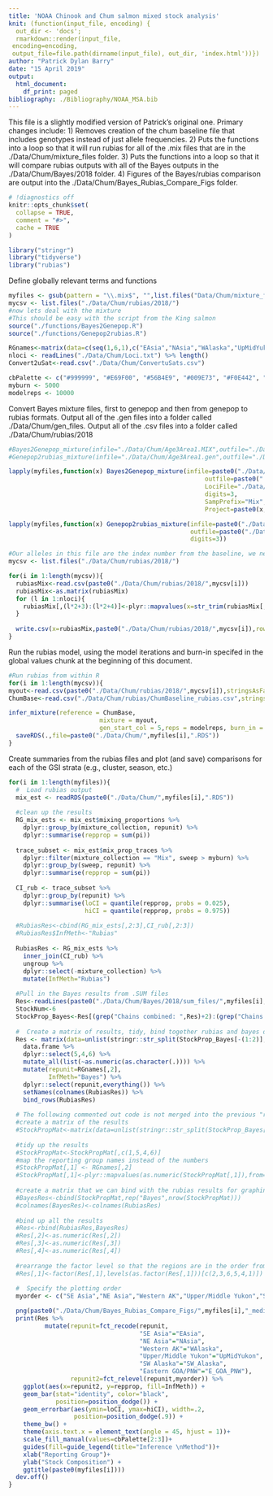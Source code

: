 ---
title: 'NOAA Chinook and Chum salmon mixed stock analysis'
knit: (function(input_file, encoding) {
  out_dir <- 'docs';
  rmarkdown::render(input_file,
 encoding=encoding,
 output_file=file.path(dirname(input_file), out_dir, 'index.html'))})
author: "Patrick Dylan Barry"
date: "15 April 2019"
output:
  html_document:
    df_print: paged
bibliography: ./Bibliography/NOAA_MSA.bib
---

This file is a slightly modified version of Patrick's original one. 
Primary changes include:
1) Removes creation of the chum baseline file that includes genotypes instead of just allele frequencies.
2) Puts the functions into a loop so that it will run rubias for all of the .mix files that are in the ./Data/Chum/mixture_files folder.
3) Puts the functions into a loop so that it will compare rubias outputs with all of the Bayes outputs in the ./Data/Chum/Bayes/2018 folder.
4) Figures of the Bayes/rubias comparison are output into the ./Data/Chum/Bayes_Rubias_Compare_Figs folder.

```{r setup, include = FALSE}
# !diagnostics off
knitr::opts_chunk$set(
  collapse = TRUE,
  comment = "#>",
  cache = TRUE
)
```


```{r loadpackages, include = FALSE}
library("stringr")
library("tidyverse")
library("rubias")
```

Define globally relevant terms and functions
```{r createGlobalVals,eval=TRUE}
myfiles <- gsub(pattern = "\\.mix$", "",list.files("Data/Chum/mixture_files"))
mycsv <- list.files("./Data/Chum/rubias/2018/")
#now lets deal with the mixture
#This should be easy with the script from the King salmon
source("./functions/Bayes2Genepop.R")
source("./functions/Genepop2rubias.R")

RGnames<-matrix(data=c(seq(1,6,1),c("EAsia","NAsia","WAlaska","UpMidYukon","SW_Alaska","E_GOA_PNW")),nrow=6,ncol=2)
nloci <- readLines("./Data/Chum/Loci.txt") %>% length()
Convert2uSat<-read.csv("./Data/Chum/ConvertuSats.csv")

cbPalette <- c("#999999", "#E69F00", "#56B4E9", "#009E73", "#F0E442", "#0072B2", "#D55E00", "#CC79A7")
myburn <- 5000
modelreps <- 10000
```

Convert Bayes mixture files, first to genepop and then from genepop to rubias formats.
Output all of the .gen files into a folder called ./Data/Chum/gen_files.
Output all of the .csv files into a folder called ./Data/Chum/rubias/2018

```{r createRubiasMix,eval=FALSE}
#Bayes2Genepop_mixture(infile="./Data/Chum/Age3Area1.MIX",outfile="./Data/Chum/Age3Area1.gen",LociFile="./Data/Chum/Loci.txt",digits=3,SampPrefix="Mix",Project="Age3Area1_Bayes2Genepop")
#Genepop2rubias_mixture(infile="./Data/Chum/Age3Area1.gen",outfile="./Data/Chum/rubias/Age3Area1.csv",digits=3)

lapply(myfiles,function(x) Bayes2Genepop_mixture(infile=paste0("./Data/Chum/mixture_files/",x,".mix"),
                                                      outfile=paste0("./Data/Chum/gen_files/",x,".gen"),
                                                      LociFile="./Data/Chum/Loci.txt",
                                                      digits=3,
                                                      SampPrefix="Mix",
                                                      Project=paste0(x,"_Bayes2Genepop")))

lapply(myfiles,function(x) Genepop2rubias_mixture(infile=paste0("./Data/Chum/gen_files/",x,".gen"),
                                                  outfile=paste0("./Data/Chum/rubias/2018/",x,".csv"),
                                                  digits=3))

#Our alleles in this file are the index number from the baseline, we need to convert to uSat allele size
mycsv <- list.files("./Data/Chum/rubias/2018/")

for(i in 1:length(mycsv)){
  rubiasMix<-read.csv(paste0("./Data/Chum/rubias/2018/",mycsv[i]))
  rubiasMix<-as.matrix(rubiasMix)
  for (l in 1:nloci){
    rubiasMix[,(l*2+3):(l*2+4)]<-plyr::mapvalues(x=str_trim(rubiasMix[,(l*2+3):(l*2+4)]),from=Convert2uSat[which(Convert2uSat[,1]==l),4],to=Convert2uSat[which(Convert2uSat[,1]==l),3],warn_missing = F)
  }
  
  write.csv(x=rubiasMix,paste0("./Data/Chum/rubias/2018/",mycsv[i]),row.names = F)
}

```

Run the rubias model, using the model iterations and burn-in specifed in the global values chunk at the beginning of this document.

```{r ChumRubiasBayes, eval=FALSE, cache.lazy=FALSE}
#Run rubias from within R
for(i in 1:length(mycsv)){
myout<-read.csv(paste0("./Data/Chum/rubias/2018/",mycsv[i]),stringsAsFactors = F)
ChumBase<-read.csv("./Data/Chum/rubias/ChumBaseline_rubias.csv",stringsAsFactors = F)

infer_mixture(reference = ChumBase, 
                         mixture = myout, 
                         gen_start_col = 5,reps = modelreps, burn_in = myburn) %>% 
  saveRDS(.,file=paste0("./Data/Chum/",myfiles[i],".RDS"))
}
```

Create summaries from the rubias files and plot (and save) comparisons for each of the GSI strata (e.g., cluster, season, etc.)

```{r}

for(i in 1:length(myfiles)){
  #  Load rubias output
  mix_est <- readRDS(paste0("./Data/Chum/",myfiles[i],".RDS"))
  
  #clean up the results
  RG_mix_ests <- mix_est$mixing_proportions %>%
    dplyr::group_by(mixture_collection, repunit) %>%
    dplyr::summarise(repprop = sum(pi)) 
  
  trace_subset <- mix_est$mix_prop_traces %>%
    dplyr::filter(mixture_collection == "Mix", sweep > myburn) %>%
    dplyr::group_by(sweep, repunit) %>%
    dplyr::summarise(repprop = sum(pi)) 
  
  CI_rub <- trace_subset %>%
    dplyr::group_by(repunit) %>%
    dplyr::summarise(loCI = quantile(repprop, probs = 0.025),
                     hiCI = quantile(repprop, probs = 0.975))
  
  #RubiasRes<-cbind(RG_mix_ests[,2:3],CI_rub[,2:3])
  #RubiasRes$InfMeth<-"Rubias"
  
  RubiasRes <- RG_mix_ests %>% 
    inner_join(CI_rub) %>% 
    ungroup %>% 
    dplyr::select(-mixture_collection) %>% 
    mutate(InfMeth="Rubias")
  
  #Pull in the Bayes results from .SUM files
  Res<-readLines(paste0("./Data/Chum/Bayes/2018/sum_files/",myfiles[i],"_Chain1_estimate.SUM"))
  StockNum<-6
  StockProp_Bayes<-Res[(grep("Chains combined: ",Res)+2):(grep("Chains combined: ",Res)+3+StockNum)]
  
  #  Create a matrix of results, tidy, bind together rubias and bayes outputs
  Res <- matrix(data=unlist(stringr::str_split(StockProp_Bayes[-(1:2)],"\\s+")),nrow=StockNum,ncol=9,byrow = T)[,-c(1:2)] %>% 
    data.frame %>% 
    dplyr::select(5,4,6) %>% 
    mutate_all(list(~as.numeric(as.character(.)))) %>% 
    mutate(repunit=RGnames[,2],
           InfMeth="Bayes") %>% 
    dplyr::select(repunit,everything()) %>% 
    setNames(colnames(RubiasRes)) %>% 
    bind_rows(RubiasRes)
  
  # The following commented out code is not merged into the previous "res" chunk.
  #create a matrix of the results
  #StockPropMat<-matrix(data=unlist(stringr::str_split(StockProp_Bayes[-(1:2)],"\\s+")),nrow=StockNum,ncol=9,byrow = T)[,-c(1:2)]
  
  #tidy up the results
  #StockPropMat<-StockPropMat[,c(1,5,4,6)]
  #map the reporting group names instead of the numbers
  #StockPropMat[,1] <- RGnames[,2]
  #StockPropMat[,1]<-plyr::mapvalues(as.numeric(StockPropMat[,1]),from=RGnames[,1],to=as.character(RGnames[,2]))
  
  #create a matrix that we can bind with the rubias results for graphing
  #BayesRes<-cbind(StockPropMat,rep("Bayes",nrow(StockPropMat)))
  #colnames(BayesRes)<-colnames(RubiasRes)
  
  #bind up all the results
  #Res<-rbind(RubiasRes,BayesRes)
  #Res[,2]<-as.numeric(Res[,2])
  #Res[,3]<-as.numeric(Res[,3])
  #Res[,4]<-as.numeric(Res[,4])
  
  #rearrange the factor level so that the regions are in the order from the report
  #Res[,1]<-factor(Res[,1],levels(as.factor(Res[,1]))[c(2,3,6,5,4,1)])
  
  #  Specify the plotting order
  myorder <- c("SE Asia","NE Asia","Western AK","Upper/Middle Yukon","SW Alaska","Eastern GOA/PNW")

  png(paste0("./Data/Chum/Bayes_Rubias_Compare_Figs/",myfiles[i],"_median.png"),width=6,height=6,units="in",res=300)
  print(Res %>% 
          mutate(repunit=fct_recode(repunit,
                                    "SE Asia"="EAsia",
                                    "NE Asia"="NAsia",
                                    "Western AK"="WAlaska",
                                    "Upper/Middle Yukon"="UpMidYukon",
                                    "SW Alaska"="SW_Alaska",
                                    "Eastern GOA/PNW"="E_GOA_PNW"),
                 repunit2=fct_relevel(repunit,myorder)) %>% 
    ggplot(aes(x=repunit2, y=repprop, fill=InfMeth)) + 
    geom_bar(stat="identity", color="black", 
             position=position_dodge()) +
    geom_errorbar(aes(ymin=loCI, ymax=hiCI), width=.2,
                  position=position_dodge(.9)) + 
    theme_bw() +
    theme(axis.text.x = element_text(angle = 45, hjust = 1))+
    scale_fill_manual(values=cbPalette[2:3])+
    guides(fill=guide_legend(title="Inference \nMethod"))+
    xlab("Reporting Group")+
    ylab("Stock Composition") + 
    ggtitle(paste0(myfiles[i])))
  dev.off()
}
```
